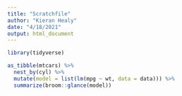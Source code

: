 ```yaml
---
title: "Scratchfile"
author: "Kieran Healy"
date: "4/18/2021"
output: html_document
---
```


```r
library(tidyverse)
```


```r
as_tibble(mtcars) %>%
  nest_by(cyl) %>%
  mutate(model = list(lm(mpg ~ wt, data = data))) %>%
  summarize(broom::glance(model))


```

```r

```

